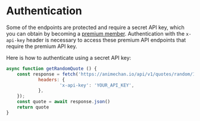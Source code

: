 # Authentication

Some of the endpoints are protected and require a secret API key, which you can obtain by becoming a [premium member](/get-premium). Authentication with the `x-api-key` header is necessary to access these premium API endpoints that require the premium API key.

Here is how to authenticate using a secret API key:

```js
async function getRandomQuote () {
	const response = fetch('https://animechan.io/api/v1/quotes/random/1`, {
			headers: {
					'x-api-key': 'YOUR_API_KEY',
			},
	});
	const quote = await response.json()
	return quote
}
```
